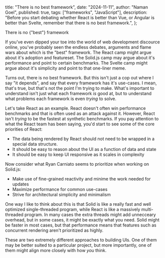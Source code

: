   title: "There is no best framework",
  date: "2024-11-11",
  author: "Naman Goel",
  published: true,
  tags: ["frameworks", "JavaScript"],
  description:
    "Before you start debating whether React is better than Vue, or Angular is better than Svelte, remember that there is no best framework.",
};



<Container path={__dirname}>
  <Word scale={92}>There</Word>
  <Word scale={26}>is</Word>
  <Word scale={41}>no</Word>
  <Word scale={38} italic>
    {"best"}
  </Word>
  <Word scale={186}>framework</Word>
</Container>

If you've even dipped your toe into the world of web development discource online,
you've probably seen the endless debates, arguments and flame wars about which is
the "best" framework. The React camp might argue about it's adoption and featureset.
The Solid.js camp may argue about it's performance and point to certain benchmarks.
The Svelte camp might argue about it's simplicity and point to that one-liner meme.

Turns out, there is no best framework. But this isn't just a cop out where I say "it depends",
and say that every framework has it's use-cases. I mean, that's true, but that's not the point
I'm trying to make. What's important to understand isn't just what each framework _is_ good at,
but to understand what problems each framework is even _trying_ to solve.

Let's take React as an example. React doesn't often win performance benchmarks and
that is often used as an attack against it. However, React isn't _trying_ to be the fastest
at synthetic benchmarks. If you pay attention to what the React team has been saying,
you'd start to see some of the core priorities of React:

- The data being rendered by React should not need to be wrapped in a special data structure.
- It should be easy to reason about the UI as a function of data and state
- It should be easy to keep UI responsive as it scales in complexity

Now consider what Ryan Carniato seems to prioritize when working on Solid.js:

- Make use of fine-grained reactivity and minime the work needed for updates
- Maximize performance for common use-cases
- Strive for architectural simplicity and minimalism

One way I like to think about this is that Solid is like a really fast and well optimized
single-threaded program, while React is like a massively multi-threaded program. In many
cases the extra threads might add unnecceary overhead, but in some cases, it might be
exactly what you need. Solid might be faster in most cases, but that performance means
that features such as concurrent rendering aren't prioritized as highly.

These are two extremely different approaches to building UIs. One of them may be better
suited to a particular project, but more importantly, one of them might align more closely
with how _you_ think.
